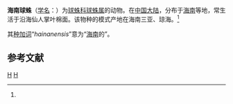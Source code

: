 {{Speciesbox
| genus = Theridion
| species = hainanensis
| authority = Zhu, 1998<ref name='id13150'>{{cite web| url =http://www.bioinfo.cn/db05/BjdwSpecies.php?action=view&id=13150| title =海南球蛛| work =《中国动物物种编目数据库》| publisher =中国科学院微生物研究所| author =中国科学院动物研究所| accessdate =2009-04-28| deadurl =yes| archiveurl =https://web.archive.org/web/20160305051119/http://www.bioinfo.cn/db05/BjdwSpecies.php?action=view&id=13150| archivedate =2016-03-05}}</ref>
}}

'''海南球蛛'''（[[学名|学名]]：{{lang|la|''Theridion hainanensis''}}）为[[球蛛科|球蛛科]][[球蛛属|球蛛属]]的动物。在[[中国大陆|中国大陆]]，分布于[[海南|海南]]等地，常生活于沿海仙人掌叶棉面。该物种的模式产地在海南三亚、琼海。<ref name='id13150'/>

其[[种加词|种加词]]“''hainanensis''”意为“[[海南|海南]]的”。

== 参考文献 ==
{{reflist}}

{{Taxonbar}}

[[Category:球蛛属|H]]
[[Category:1998年描述的动物|H]]


{{蜘蛛小作品}}